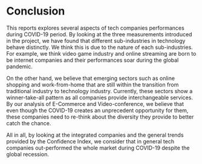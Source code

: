 # Conclusion

This reports explores several aspects of tech companies performances during COVID-19 period. By looking at the three measurements introduced in the project, we have found that different sub-industries in technology behave distinctly. We think this is due to the nature of each sub-industries. For example, we think video game industry and online streaming are born to be internet companies and their performances soar during the global pandemic. 

\n On the other hand, we believe that emerging sectors such as online shopping and work-from-home that are still within the transition from traditional industry to technology industry. Currently, these sectors show a winner-take-all pattern as all companies provide interchangeable services. By our analysis of E-Commerce and Video-conference, we believe that even though the COVID-19 creates an unprecedent opportunity for them, these companies need to re-think about the diversity they provide to better catch the chance.  

\n All in all, by looking at the integrated companies and the general trends provided by the Confidence Index, we consider that in general tech companies out-performed the whole market during COVID-19 despite the global recession. 

